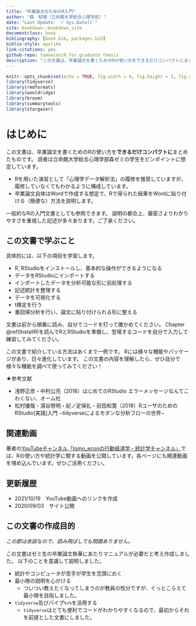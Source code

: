```yaml
--- 
title: "卒業論文のためのR入門"
author: "森　知晴（立命館大学総合心理学部）"
date: "Last Update: `r Sys.Date()`"
site: bookdown::bookdown_site
documentclass: book
bibliography: [book.bib, packages.bib]
biblio-style: apalike
link-citations: yes
github-repo: tomoecon/R_for_graduate_thesis
description: "この文書は、卒業論文を書くためのRの使い方をできるだけコンパクトにまとめたものです。"
---
```


```r
knitr::opts_chunk$set(echo = TRUE, fig.width = 4, fig.height = 3, fig.align = "center")
library(tidyverse)
library(rmdformats)
library(wooldridge)
library(broom)
library(summarytools)
library(stargazer)
```

# はじめに {#Introduction}
この文書は、卒業論文を書くためのRの使い方を**できるだけコンパクトに**まとめたものです。
読者は立命館大学総合心理学部森ゼミの学生をピンポイントに想定しています。

- Rを用いた演習として「心理学データ解析法」の履修を推奨していますが、履修していなくてもわかるように構成しています。
- 卒業論文自体はWordで作成する想定で、Rで得られた結果をWordに貼り付ける（簡便な）方法を説明します。

一般的なRの入門文書としても参照できます。
説明の都合上、厳密さよりわかりやすさを重視した記述が多々あります。ご了承ください。

## この文書で学ぶこと

具体的には、以下の項目を学習します。

- R, RStudioをインストールし、基本的な操作ができるようになる
- データをRStudioにインポートする
- インポートしたデータを分析可能な形に前処理する
- 記述統計を整理する
- データを可視化する
- t検定を行う
- 重回帰分析を行い、論文に貼り付けられる形に整える

文書は前から順番に読み、自分でコードを打って確かめてください。
Chapter \@ref(InstallR)を読んでRとRStudioを準備し、登場するコードを自分で入力して練習してみてください。

この文書で紹介している方法はあくまで一例です。
Rには様々な機能やパッケージがあり、日々進化しています。
この文書の内容を理解したら、ぜひ自分で様々な機能を調べて使ってみてください！

★参考文献

- 浅野正彦・中村公亮（2018）はじめてのRStudio エラーメッセージなんてこわくない、オーム社
- 松村優哉・湯谷啓明・紀ノ定保礼・前田和寛（2018）RユーザのためのRStudio[実践]入門 −tidyverseによるモダンな分析フローの世界−

## 関連動画

著者の[YouTubeチャンネル「tomo_econの行動経済学・統計学チャンネル」](https://www.youtube.com/channel/UC9s0zn65taPFwir2ekuL8Og)では、Rの使い方や統計学に関する動画を公開しています。各ページにも関連動画を埋め込んでいます。ぜひご活用ください。

## 更新履歴

- 2021/10/19　YouTube動画へのリンクを作成
- 2020/09/03　サイト公開

## この文書の作成目的

*この節は余談なので、読み飛ばしても問題ありません。*

この文書はゼミ生の卒業論文執筆にあたりマニュアルが必要だと考え作成しました。
以下のことを意識して説明しました。

- 統計やコンピュータが苦手が学生を念頭におく
- 最小限の説明を心がける
    - ついつい教えたくなってしまうのが教員の性分ですが、ぐっとこらえて最小限を目指しました。
- `tidyverse`及びパイプ`%>%`を活用する
    - `tidyverse`はとても便利でコードがわかりやすくなるので、最初からそれを前提とした文書にしました。
